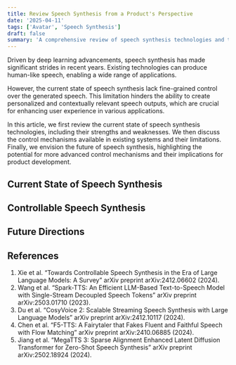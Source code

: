 ```yaml
---
title: Review Speech Synthesis from a Product's Perspective
date: '2025-04-11'
tags: ['Avatar', 'Speech Synthesis']
draft: false
summary: 'A comprehensive review of speech synthesis technologies and their applications in products.'
---
```


Driven by deep learning advancements, speech synthesis has made significant strides in recent years. Existing technologies can produce human-like speech, enabling a wide range of applications.

However, the current state of speech synthesis lack fine-grained control over the generated speech. This limitation hinders the ability to create personalized and contextually relevant speech outputs, which are crucial for enhancing user experience in various applications.

In this article, we first review the current state of speech synthesis technologies, including their strengths and weaknesses. We then discuss the control mechanisms available in existing systems and their limitations. Finally, we envision the future of speech synthesis, highlighting the potential for more advanced control mechanisms and their implications for product development.

## Current State of Speech Synthesis

## Controllable Speech Synthesis

## Future Directions

## References
1. Xie et al. “Towards Controllable Speech Synthesis in the Era of Large Language Models: A Survey” arXiv preprint arXiv:2412.06602 (2024).
2. Wang et al. “Spark-TTS: An Efficient LLM-Based Text-to-Speech Model with Single-Stream Decoupled Speech Tokens” arXiv preprint arXiv:2503.01710 (2023).
3. Du et al. “CosyVoice 2: Scalable Streaming Speech Synthesis with Large Language Models” arXiv preprint arXiv:2412.10117 (2024).
4. Chen et al. “F5-TTS: A Fairytaler that Fakes Fluent and Faithful Speech with Flow Matching” arXiv preprint arXiv:2410.06885 (2024).
5. Jiang et al. “MegaTTS 3: Sparse Alignment Enhanced Latent Diffusion Transformer for Zero-Shot Speech Synthesis” arXiv preprint arXiv:2502.18924 (2024).